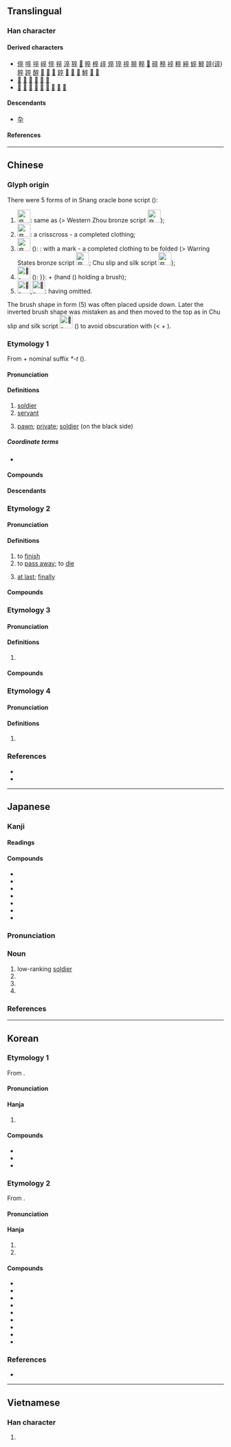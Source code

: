 {{also|卆|쭈}}
{{character info}}
==Translingual==
{{stroke order|type=animate}}

===Han character===
{{Han char|rn=24|rad=十|as=06|sn=8|four=00408|canj=YOOJ|ids=⿱𠅃十}}

====Derived characters====
* [[倅]] [[啐]] [[埣]] [[崪]] [[悴]] [[捽]] [[淬]] [[猝]] [[𨔊]] [[晬]] [[椊]] [[㱖]] [[焠]] [[琗]] [[祽]] [[脺]] [[睟]] [[𣖢]] [[碎]] [[稡]] [[䘹]] [[粹]] [[綷]] [[蜶]] [[䚝]] [[誶]]([[谇]]) [[賥]] [[踤]] [[醉]] [[𠁸]] [[𠾹]] [[𡳝]] [[錊]] [[𡦧]] [[𠧆]] [[𩫛]] [[䱣]] [[𡄰]] [[𠫏]]
* [[𡮇]] [[㰵]] [[㲞]] [[𣖛]] [[顇]] [[𣦮]]
* [[𡨧]] [[崒]] [[萃]] [[窣]] [[箤]] [[翠]] [[䯿]] [[瘁]] [[𡇻]]

====Descendants====
* [[卆]]

====References====
{{Han ref|kx=0156.280|dkj=02740|dj=0356.190|hdz=10063.020|uh=5352}}

----

==Chinese==
{{zh-forms|alt=卆,䘚,𠥾,𨒳,𧙻,𰠄}}

===Glyph origin===
{{Han etym}}
There were 5 forms of {{lang|zh|卒}} in Shang oracle bone script ({{zh-ref|Xuan, 2012}}):
# [[File:卒-oracle-2.svg|30px]]: same as {{zh-l|*衣|clothes}} (> Western Zhou bronze script [[File:卒-bronze.svg|30px]]);
# [[File:卒-oracle-3.svg|30px]]: a crisscross {{zh-l|*衣}} - a completed clothing;
# [[File:卒-oracle.svg|30px]] ({{lang|zh|卒}}): {{liushu|ic|nocap=y}}: {{zh-l|*衣|clothes}} with a mark - a completed clothing to be folded (> Warring States bronze script [[File:卒-bronze-warring.svg|30px]]; Chu slip and silk script [[File:卒-silk.svg|30px]]);
# [[File:𧙻-oracle.svg|30px]] ({{zh-l|𧙻}}): {{liushu|psc|nocap=y|nocap=y|pron={{#invoke:och-pron|retrieve_pron|卒}}}}: {{zh-l|*衣|clothes}} + {{och-l|聿}} (hand ({{zh-l|*又}}) holding a brush);
# [[File:𧙻-oracle-3.svg|30px]],[[File:𧙻-oracle-2.svg|30px]]: {{lang|zh|𧙻}} having {{lang|zh|又}} omitted.
The brush shape in form (5) was often placed upside down. Later the inverted brush shape was mistaken as {{lang|zh|又}} and then moved to the top as in Chu slip and silk script [[File:𰠄-silk.svg|30px]] ({{zh-l|*𰠄}}) to avoid obscuration with {{zh-l|*袁}} (< {{lang|zh|衣}} + {{lang|zh|又}}).

===Etymology 1===
From {{och-l|遭|to meet}} + nominal suffix ''*-t'' ({{zh-ref|Schuessler, 2007}}).

====Pronunciation====
{{zh-pron
|m=zú
|c=zeot1
|c-t=dut2
|h=pfs=chut
|j=zueh4
|md=cúk
|mn=chut
|mn-t=zug4
|w=4tseq
|mc=3
|oc=2,1
|ma=y
|cat=n
}}

====Definitions====
{{zh-hanzi}}

# [[soldier]]
# [[servant]]
# {{lb|zh|Chinese chess}} [[pawn]]; [[private]]; [[soldier]] (on the black side)

=====Coordinate terms=====
* {{list:Chinese chess pieces/zh}}

====Compounds====
{{zh-der|一兵一卒|傔卒|傲卒多敗|兵卒|勇夫悍卒|卒乘|卒伍|卒子|卒仔|句卒|士卒|宿將舊卒|小卒|復卒|戍卒|暴卒|步卒|烏合之卒|無名小卒|獄卒|瓦合之卒|甲卒|禁卒|街卒|販夫走卒|走卒|身先士卒|躬先士卒|輕卒銳兵|過河卒子|邏卒|部卒|集兵練卒|馬前卒|騶卒|鬼卒|丟卒保車}} <!-- 赤卒? -->

====Descendants====
{{CJKV||そつ|졸|tốt}}

===Etymology 2===
{{rfe|zh|from ST *(t/d)u-n/t? Related to 瘁/悴, 酋, 傮, 造, 秋?}}

====Pronunciation====
{{zh-pron
|m=zú
|c=zeot1
|c-t=dut2
|h=pfs=chut
|md=cúk
|mn=chut
|mn-t=zug4
|w=4tseq
|mc=1
|oc=1,3
|ma=y
|cat=v,adv
}}

====Definitions====
{{zh-hanzi}}

# to [[finish]]
# to [[pass away]]; to [[die]]
#: {{zh-x|卒 於 @1992 年|'''die''' in 1992}}
# [[at last]]; [[finally]]

====Compounds====
{{zh-der|鬱卒|卒之|卒哭|卒年|卒業|卒歲|暴卒|有始有卒|為德不卒|聊以卒歲}}

===Etymology 3===

====Pronunciation====
{{zh-pron
|m=cù
|c=cyut3
|mn-t=zui6
|mc=2
|oc=n,2
|ma=y
|dial=n
|cat=a,adv
}}

====Definitions====
{{zh-hanzi}}

# {{zh-alt-form|猝|[[hurried]]; [[suddenly]]}}

====Compounds====
{{zh-der|卒律律|卒倒|倉卒|卒乍|卒卒|卒然|卒中}}

===Etymology 4===

====Pronunciation====
{{zh-pron
|m=cuì
|ma=y
|dial=n
|cat=
}}

====Definitions====
{{zh-hanzi}}

# {{zh-alt-form|倅}}

===References===
* {{R:yue:Hanzi}}
* {{R:twedu|A00437}}

----

==Japanese==

===Kanji===
{{ja-kanji|grade=4|rs=十06}}

====Readings====
{{ja-readings
|goon=そち, しゅち
|kanon=そつ, しゅつ
|kun=にわ-かに<には-かに, お-わる<を-はる, お-える<を-へる, つい-に<つひ-に
}}

====Compounds====
{{der-top|Compounds}}
* {{ja-r|士%卒|し%そつ|[[officers]] and [[soldiers]], [[soldiers]]}}
* {{ja-r|将%卒|しょう%そつ|[[officers]] and [[soldiers]]}}
* {{ja-r|卒%乳|そつ%にゅう|[[weaning]]}}
* {{ja-r|卒する|しゅっする|to [[die]]}}
* {{ja-r|卒する|そっする|to [[die]]}}
* {{ja-r|卒去|しゅっきょ|[[death]] (of person of high position)}}
* {{ja-r|卒去|そっきょ|[[death]] (of person of high position)}}
{{der-bottom}}

{{ja-kanjitab|そつ|yomi=o}}

===Pronunciation===
{{ja-pron|yomi=kanon|そつ|acc=1|acc_ref=DJR}}

===Noun===
{{ja-noun|そつ}}

# low-ranking [[soldier]]
# {{short for|ja|卒業}}
# {{short for|ja|卒族}}
# {{short for|ja|卒去}}

===References===
<references/>

----

==Korean==

===Etymology 1===
From {{der|ko|ltc|-}} {{ltc-l|卒|id=3|soldier}}. 

{{collapse|
* {{hanja-dongguk|조ᇙ〮|cwólq}}
* {{hanja-hunmong|졸〮|cwól|人類#중02A|hun=군ᄉᆞ〮 졸〮}}
* {{hanja-sinjeung|졸|cwol|hun=군졸 졸}}
|Historical readings
|bg=#FFFFFF}}

====Pronunciation====
{{ko-hanja-pron|졸}}

====Hanja====
{{ko-hanja-search}}
{{ko-hanja|군사|졸}}

# {{hanja form of|졸|[[soldier]]}}

====Compounds====
{{der-top3|Compounds}}
* {{ko-l|병졸|兵卒}}
* {{ko-l|포졸|捕卒}}
* {{ko-l|졸병|[[lowest]] [[ranking]] [[soldier]]|卒兵}}
{{der-bottom}}

===Etymology 2===
From {{der|ko|ltc|-}} {{ltc-l|卒|id=1|finish}}. 

{{collapse|
* {{hanja-dongguk|쥬ᇙ〮|cyúlq}}
* {{hanja-sinjeung|졸|cwol|hun=ᄆᆞᄎᆞᆷ 졸}}
|Historical readings
|bg=#FFFFFF}}

====Pronunciation====
{{ko-hanja-pron|졸}}

====Hanja====
{{ko-hanja|마치다|마칠|졸}}

# {{hanja form of|졸|to [[finish]]}}
# {{hanja form of|졸|to [[pass away]]; to [[die]]}}

====Compounds====
{{der-top3|Compounds}}
* {{ko-l|졸도|卒倒}}
* {{ko-l|고졸|高卒}}
* {{ko-l|대졸|大卒}}
* {{ko-l|중졸|中卒}}
* {{ko-l|졸년|卒年}}
* {{ko-l|병졸|病卒}}
* {{ko-l|졸업|[[graduation]]|卒業}}
* {{ko-l|뇌졸중|腦卒中}}
* {{ko-l|졸업식|卒業式}}
{{der-bottom}}

===References===
* {{R:hanjadoc|974}}

----

==Vietnamese==

===Han character===
{{vi-readings|reading=[[tốt]], [[chốt]]|rs=十06}}

# {{rfdef|vi|sort=十06}}